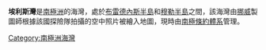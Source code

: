 {{unreferenced|time=2013-10-27T08:51:06+00:00}}
{{coord|68|36|S|78|5|E|source:GNIS|display=title}}

'''埃利斯灣'''是[[南極洲|南極洲]]的海灣，處於[[布雷德內斯半島|布雷德內斯半島]]和[[穆勒半島|穆勒半島]]之間，該海灣由[[挪威|挪威]]製圖師根據該國探險隊拍攝的空中照片被繪入地圖，現時由[[南極條約體系|南極條約體系]]管理。

{{Antarctica-geo-stub}}
[[Category:南極洲海灣|Category:南極洲海灣]]